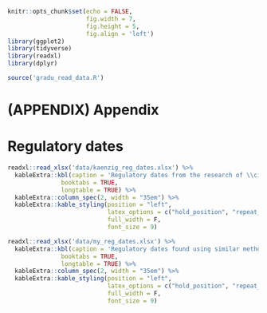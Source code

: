 \begingroup
\singlespacing

```r
knitr::opts_chunk$set(echo = FALSE, 
                      fig.width = 7,
                      fig.height = 5,
                      fig.align = 'left')
library(ggplot2)
library(tidyverse)
library(readxl)
library(dplyr)

source('gradu_read_data.R')
```


# (APPENDIX) Appendix {-} 

# Regulatory dates {#regdates}

```r

readxl::read_xlsx('data/kaenzig_reg_dates.xlsx') %>% 
  kableExtra::kbl(caption = 'Regulatory dates from the research of \\citet{kaenzig2022}', 
               booktabs = TRUE,
               longtable = TRUE) %>%
  kableExtra::column_spec(2, width = "35em") %>% 
  kableExtra::kable_styling(position = "left",
                            latex_options = c("hold_position", "repeat_header","striped", "scale_down"), 
                            full_width = F,
                            font_size = 9)

```


```r

readxl::read_xlsx('data/my_reg_dates.xlsx') %>% 
  kableExtra::kbl(caption = 'Regulatory dates found using similar methodology as \\citet{kaenzig2022}', 
               booktabs = TRUE,
               longtable = TRUE) %>%
  kableExtra::column_spec(2, width = "35em") %>% 
  kableExtra::kable_styling(position = "left",
                            latex_options = c("hold_position", "repeat_header","striped", "scale_down"), 
                            full_width = F,
                            font_size = 9)

```


\endgroup